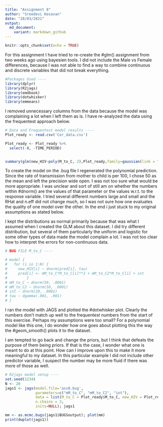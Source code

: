 ```yaml
---
title: "Assignment 8"
author: "Sreedevi Kesavan"
date: "28/03/2021"
output:
  md_document:
    variant: markdown_github
---
```


```r
knitr::opts_chunk$set(echo = TRUE)
```
For this assignment I have tried to re-create the #glm() assignment from two weeks ago using bayesien tools. I did not include the Male vs Female differences, because I was not able to find a way to combine continuous and discrete variables that did not break everything. 
```r
#Packages Used ----
library(dplyr)
library(R2jags)
library(emdbook)
library(dotwhisker)
library(emmeans)
```
I removed unnecessary columns from the data because the model was complaining a lot when I left them as is. I have re-analyzed the data using the frequentest approach below. 

```r

# Data and Frequentest model results ----
Plot_ready <- read.csv('Cor_data.csv')

Plot_ready <- Plot_ready %>% 
  select(-X, -TIME_PERIOD)
  

summary(glm(new_HIV~poly(M_to_C, 2),Plot_ready,family=gaussian(link = "identity")))
```

To create the model on the .bug file I regenerated the polynomial prediction. Since the rate of transmission from mother to child is per 100, I chose 50 as the mean and left the precision wide open. I was not too sure what would be more appropriate. I was unclear and sort of still am on whether the numbers within #dnorm() are the values of that parameter or the values w.r.t. to the response variable. I tried several different numbers large and small and the RHat and n.eff did not change much, so I was not sure how one evaluates the quality of one model over the other. In the end i just stuck to my original assumptions as stated below. 

I kept the distributions as normal primarily because that was what I assumed when I created the GLM about this dataset. I did try different distribution, but several of them particularly the uniform and logistic for some other types of data made the model complain a lot. I was not too clear how to interpret the errors for non-continuous data. 

```r
# BUG FILE M_to_C ----

# model {
#   for (i in 1:N) {
#     new_HIV[i] ~ dnorm(pred[i], tau)
#     pred[i] <- mM_to_C*M_to_C[i]**2 + mM_to_C2*M_to_C[i] + int
#         }
# mM_to_C ~ dnorm(50, .0001)
# mM_to_C2 ~ dnorm(50, .0001)
# int ~ dnorm(20, .0001)
# tau ~ dgamma(.001, .001)
# }

```

I ran the model with JAGS and plotted the #dotwhisker plot. Clearly the numbers don't match up well to the frequentest numbers from the start of this exercise. Perhaps my assumptions were too small? For a polynomial model like this one, I do wonder how one goes about plotting this the way the #geom_smooth() plots it to the dataset. 

I am tempted to go back and change the priors, but I think that defeats the purpose of them being priors. If that is the case, I wonder what one is meant to do at this point. How can I improve upon this to make it more meaningful to my dataset. In this particular example I did not include other predictor variable, I suspect the number may be more fluid if there was more of those as well. 

```r
# R2jags model setup ----
set.seed(1234)
N <- 20
jags1 <- jags(model.file='ass8.bug',
              parameters=c("mM_to_C", "mM_to_C2", "int"),
              data = list(M_to_C = Plot_ready$M_to_C, new_HIV = Plot_ready$new_HIV, N = N),
              n.chains = 3,
              inits=NULL); jags1

mm <- as.mcmc.bugs(jags1$BUGSoutput); plot(mm)
print(dwplot(jags1)) 

```


